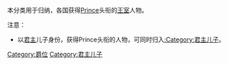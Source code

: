 本分类用于归纳，各国获得[[Prince|Prince]]头衔的[[王室|王室]]人物。

注意：
*以[[君主|君主]]儿子身份，获得Prince头衔的人物，可同时归入[[:Category:君主儿子|:Category:君主儿子]]。

{{Commons cat|Princes}}
[[Category:爵位|Category:爵位]]
[[Category:君主儿子|Category:君主儿子]]
